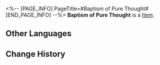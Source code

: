 <%-- [PAGE_INFO]
PageTitle=#Baptism of Pure Thought#
[END_PAGE_INFO] --%>
{{Item Infobox
|id          = 23020
|image       = Item Baptism of Pure Thought.png
|type        = 
|invCategory = Light Cone
|rarity      = 5
|effect      = Light Cone for the Path of {{Color|h|The Hunt}}. The Light Cone ability is only effective for characters of this Path.
|description = The afternoon sunshine is just right, and the floral scents fill the air.<br />Though he tries to keep his thoughts pure, cognitive stagnancy inevitably attracts particulates of mind like gathered dust.<br /><br />''"Healing one's thoughts is just as vital as the maintenance of one's health."''<br />The fools' clamoring fades alongside fatigue as he sinks into the water, letting all thoughts loose, his mind elucidated and ordered.
}}
{{Description|''"Truth eludes all filths, accepting only those of pure thoughts."''}}
'''Baptism of Pure Thought''' is a [[Item]].

==Other Languages==
{{Other Languages
|en   = Baptism of Pure Thought
|zhs  = 纯粹思维的洗礼
|zht  = 純粹思維的洗禮
|ja   = {{Rubi|純粋|じゅんすい}}なる{{Rubi|思惟|しい}}の{{Rubi|洗礼|せんれい}}
|ko   = 순수 사유의 세례
|es   = El bautismo del pensamiento puro
|fr   = Baptême de pure réflexion
|ru   = Крещение чистой мысли
|th   = Baptism of Pure Thought
|vi   = Lễ Rửa Tội Thuần Khiết
|de   = Taufe des reinen Denkens
|id   = Baptism of Pure Thought
|pt   = O Batismo de Pensamento Puro
}}

==Change History==
{{Change History|1.6}}
